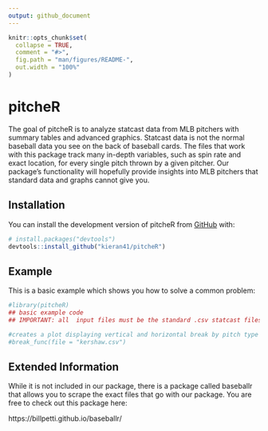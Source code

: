 ```yaml
---
output: github_document
---
```


<!-- README.md is generated from README.Rmd. Please edit that file -->

```r
knitr::opts_chunk$set(
  collapse = TRUE,
  comment = "#>",
  fig.path = "man/figures/README-",
  out.width = "100%"
)
```

# pitcheR

<!-- badges: start -->
<!-- badges: end -->

The goal of pitcheR is to analyze statcast data from MLB pitchers with summary tables and advanced graphics. Statcast data is not the normal baseball data you see on the back of baseball cards. The files that work with this package track many in-depth variables, such as spin rate and exact location, for every single pitch thrown by a given pitcher. Our package's functionality will hopefully provide insights into MLB pitchers that standard data and graphs cannot give you.

## Installation

You can install the development version of pitcheR from [GitHub](https://github.com/) with:

``` r
# install.packages("devtools")
devtools::install_github("kieran41/pitcheR")
```

## Example

This is a basic example which shows you how to solve a common problem:

```r
#library(pitcheR)
## basic example code
## IMPORTANT: all  input files must be the standard .csv statcast files downloaded from their website

#creates a plot displaying vertical and horizontal break by pitch type for Clayton Kershaw
#break_func(file = "kershaw.csv")
```

## Extended Information

While it is not included in our package, there is a package called baseballr that allows you to scrape the exact files that go with our package. You are free to check out this package here:

https://billpetti.github.io/baseballr/
